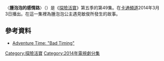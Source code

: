 {{noteTA
|G1=Adventure Time}}
{{Infobox television episode
| title        = 腫泡泡的感情路
| series       = [[探險活寶|探險活寶]]
| season       = 5
| episode      = 49
| production   =
| story        =
| writer       = {{Unbulleted list|[[潘得頓·沃德|潘得頓·沃德]]|{{le|肯特·奧斯本|Kent Osborne}}}}
| director     =
| airdate      = {{Start date|2014|3|24}}
| music        =  
| guests       = 
| length       = 11分鐘
| prev         = [[賽門回來了|賽門回來了]]
| next         = [[檸檬希望的使命上集|檸檬希望的使命上集]]
| episode list = 
{{Infobox Adventure Time season 5 episode list}}
<br>[[探險活寶各集列表|探險活寶各集列表]]
}}
〈'''腫泡泡的感情路'''〉（{{lang-en|''Bad Timing''}}）是《[[探險活寶|探險活寶]]》第五季的第49集。在[[卡通頻道|卡通頻道]]2014年3月3日播出。在這一集裡為腫泡泡公主遇見敏俊所發生的故事。

==參考資料==
*[https://web.archive.org/web/20140308061123/http://www.avclub.com/tvclub/adventure-time-bad-timing-201772 Adventure Time: "Bad Timing"]
{{探險活寶}}
[[Category:探險活寶|Category:探險活寶]]
[[Category:2014年電視劇分集|Category:2014年電視劇分集]]